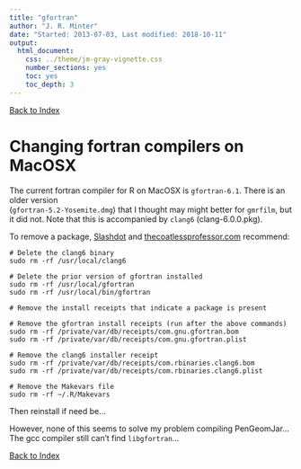 ```yaml
---
title: "gfortran"
author: "J. R. Minter"
date: "Started: 2013-07-03, Last modified: 2018-10-11"
output:
  html_document:
    css: ../theme/jm-gray-vignette.css
    number_sections: yes
    toc: yes
    toc_depth: 3
---
```


[Back to Index](../README.html)

# Changing fortran compilers on MacOSX

The current fortran compiler for R on MacOSX is
`gfortran-6.1`.  There is an older version    
(`gfortran-5.2-Yosemite.dmg`)
that I thought may might better for `gmrfilm`,
but it did not. Note that this is accompanied by
`clang6` (clang-6.0.0.pkg).

To remove a package,
[Slashdot](https://stackoverflow.com/questions/17564543/how-to-uninstall-gfortran-compiler-on-mac-osx-10-7) and
[thecoatlessprofessor.com](https://thecoatlessprofessor.com/programming/r-compiler-tools-for-rcpp-on-macos/)
recommend:

```
# Delete the clang6 binary
sudo rm -rf /usr/local/clang6

# Delete the prior version of gfortran installed
sudo rm -rf /usr/local/gfortran
sudo rm -rf /usr/local/bin/gfortran

# Remove the install receipts that indicate a package is present

# Remove the gfortran install receipts (run after the above commands)
sudo rm -rf /private/var/db/receipts/com.gnu.gfortran.bom
sudo rm -rf /private/var/db/receipts/com.gnu.gfortran.plist

# Remove the clang6 installer receipt
sudo rm -rf /private/var/db/receipts/com.rbinaries.clang6.bom
sudo rm -rf /private/var/db/receipts/com.rbinaries.clang6.plist

# Remove the Makevars file
sudo rm -rf ~/.R/Makevars
```

Then reinstall if need be...

However, none of this seems to solve my problem 
compiling PenGeomJar... The gcc compiler still can't find
`libgfortran`...



[Back to Index](../README.html)

